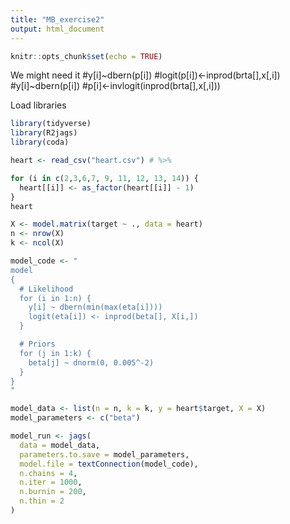 ```yaml
---
title: "MB_exercise2"
output: html_document
---
```


```r
knitr::opts_chunk$set(echo = TRUE)
```



We might need it
#y[i]~dbern(p[i])
#logit(p[i])<-inprod(brta[],x[,i])
#y[i]~dbern(p[i])
#p[i]<-invlogit(inprod(brta[],x[,i]))














Load libraries
```r
library(tidyverse)
library(R2jags)
library(coda)
```


```r
heart <- read_csv("heart.csv") # %>%

for (i in c(2,3,6,7, 9, 11, 12, 13, 14)) {
  heart[[i]] <- as_factor(heart[[i]] - 1)
}
heart
```



```r
X <- model.matrix(target ~ ., data = heart)
n <- nrow(X)
k <- ncol(X)
```


```r
model_code <- "
model
{
  # Likelihood
  for (i in 1:n) {
    y[i] ~ dbern(min(max(eta[i])))
    logit(eta[i]) <- inprod(beta[], X[i,])
  }

  # Priors
  for (j in 1:k) {
    beta[j] ~ dnorm(0, 0.005^-2)
  }
}
"

```

```r
model_data <- list(n = n, k = k, y = heart$target, X = X)
model_parameters <- c("beta")
```




```r
model_run <- jags(
  data = model_data,
  parameters.to.save = model_parameters,
  model.file = textConnection(model_code),
  n.chains = 4,
  n.iter = 1000,
  n.burnin = 200,
  n.thin = 2
)
```


























